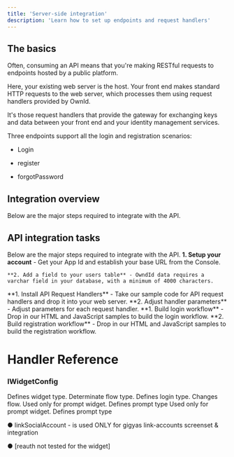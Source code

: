 ```yaml
---
title: 'Server-side integration'
description: 'Learn how to set up endpoints and request handlers'
---
```


## The basics

Often, consuming an API means that you're making RESTful requests to endpoints hosted by a public platform.

Here, your existing web server is the host. Your front end makes standard HTTP requests to the web server,  which processes them using request handlers provided by OwnId. 

It's those request handlers that provide the gateway for exchanging keys and data between your front end and your identity management services. 

Three endpoints support all the login and registration scenarios:

- Login

- register

- forgotPassword

## Integration overview

Below are the major steps required to integrate with the API. 


## API integration tasks

Below are the major steps required to integrate with the API.
<Steps>
  <Step title="PREPARATION">
    **1. Setup your account** - Get your App Id and establish your base URL from the Console.

    **2. Add a field to your users table** - OwndId data requires a varchar field in your database, with a minimum of 4000 characters.
  </Step>
  <Step title="DROP IN SERVER-SIDE END-POINTS">
    **1. Install API Request Handlers** - Take our sample code for API request handlers and drop it into your web server.  
    **2. Adjust handler parameters** - Adjust parameters for each request handler.  
  </Step>
  <Step title="INSERT API REQUESTS IN YOUR FRONT END">
    **1. Build login workflow** - Drop in our HTML and JavaScript samples to build the login workflow.
    **2. Build registration workflow** - Drop in our HTML and JavaScript samples to build the registration workflow.

  </Step>
  
</Steps>

# Handler Reference

### IWidgetConfig

<ParamField query="type" type="WidgetType" default="none" required>
Defines widget type. Determinate flow type.
</ParamField>

<ParamField query="loginType" type="loginType" default="standard" >
Defines login type. Changes flow.

</ParamField>


<ParamField query="promptType" type="promptTypes" default="returning-user">
Used only for prompt widget. Defines prompt type
</ParamField>

<ParamField query="element" type="HTMLElement" default="returning-user">
Used only for prompt widget. Defines prompt type
</ParamField>



● linkSocialAccount - is used ONLY for gigyas link-accounts screenset & integration



● [reauth not tested for the widget]


 

 




